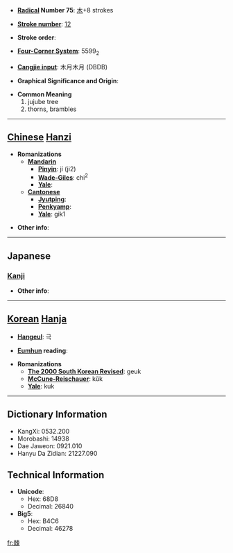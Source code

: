 * '''[[Wiktionary:Chinese radical index| Radical]] Number 75''': [[Wiktionary:Chinese radical index 木|木]]+8 strokes

* '''[[Wiktionary:Chinese total strokes index|Stroke number]]''': [[Wiktionary:Chinese total strokes index 12|12]]

* '''Stroke order''': 

* '''[[Wiktionary:Chinese four corner index|Four-Corner System]]''': 5599<sub>2</sub>

* '''[[Wiktionary:Chinese Cangjie index|Cangjie input]]''': 木月木月 (DBDB)

* '''Graphical Significance and Origin''': 

* '''Common Meaning'''
*#jujube tree
*# thorns, brambles


----

== [[Chinese]] [[Hanzi]] ==

* '''Romanizations'''
** '''[[Mandarin]]'''
*** '''[[Pinyin]]''': jí (ji2)
*** '''[[Wade-Giles]]''': chi<sup>2</sup>
*** '''[[Yale]]''': 
** '''[[Cantonese]]'''
*** '''[[Jyutping]]''':
*** '''[[Penkyamp]]''': 
*** '''[[Yale]]''': gik1

* '''Other info''': 

----

==Japanese==
===[[Kanji]]===
{{kanji|on readings=[[きょく]] (kyoku)|kun readings=[[いばら]] (ibara), [[とげ]] (toge)}}

* '''Other info''':  

----

== [[Korean]] [[Hanja]] ==

* '''[[Hangeul]]''': 극

* '''[[Eumhun]] reading''': 

* '''Romanizations'''
** '''[[The 2000 South Korean Revised Romanization|The 2000 South Korean Revised]]''': geuk
** '''[[McCune-Reischauer]]''': kŭk
** '''[[Yale]]''': kuk

----

== Dictionary Information ==

* KangXi: 0532.200
* Morobashi: 14938
* Dae Jaweon: 0921.010
* Hanyu Da Zidian: 21227.090

== Technical Information ==

* '''Unicode''':
** Hex: 68D8
** Decimal: 26840
* '''Big5''':
** Hex: B4C6
** Decimal: 46278

[[fr:棘]]